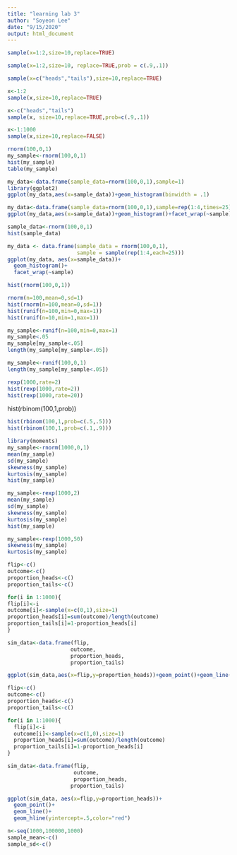 ```yaml
---
title: "learning lab 3"
author: "Soyeon Lee"
date: "9/15/2020"
output: html_document
---
```


```r
sample(x=1:2,size=10,replace=TRUE)
```
```r
sample(x=1:2,size=10, replace=TRUE,prob = c(.9,.1))
```
```r
sample(x=c("heads","tails"),size=10,replace=TRUE)
```

```r
x<-1:2
sample(x,size=10,replace=TRUE)
```
```r
x<-c("heads","tails")
sample(x, size=10,replace=TRUE,prob=c(.9,.1))
```
```r
x<-1:1000
sample(x,size=10,replace=FALSE)
```
```r
rnorm(100,0,1)
my_sample<-rnorm(100,0,1)
hist(my_sample)
table(my_sample)
```
```r
my_data<-data.frame(sample_data=rnorm(100,0,1),sample=1)
library(ggplot2)
ggplot(my_data,aes(x=sample_data))+geom_histogram(binwidth = .1)
```
```r
my_data<-data.frame(sample_data=rnorm(100,0,1),sample=rep(1:4,times=25))
ggplot(my_data,aes(x=sample_data))+geom_histogram()+facet_wrap(~sample)
```
```r
sample_data<-rnorm(100,0,1)
hist(sample_data)

```


```r
my_data <- data.frame(sample_data = rnorm(100,0,1),
                      sample = sample(rep(1:4,each=25)))
ggplot(my_data, aes(x=sample_data))+
  geom_histogram()+
  facet_wrap(~sample)                  
```


```r
hist(rnorm(100,0,1))
```
```r
rnorm(n=100,mean=0,sd=1)
hist(rnorm(n=100,mean=0,sd=1))
hist(runif(n=100,min=0,max=1))
hist(runif(n=10,min=1,max=1))
```

```r
my_sample<-runif(n=100,min=0,max=1)
my_sample<.05
my_sample[my_sample<.05]
length(my_sample[my_sample<.05])
```
```r
my_sample<-runif(100,0,1)
length(my_sample[my_sample<.05])
```
```r
rexp(1000,rate=2)
hist(rexp(1000,rate=2))
hist(rexp(1000,rate=20))
```
hist(rbinom(100,1,prob))
```r
hist(rbinom(100,1,prob=c(.5,.5)))
hist(rbinom(100,1,prob=c(.1,.9)))
```
```r
library(moments)
my_sample<-rnorm(1000,0,1)
mean(my_sample)
sd(my_sample)
skewness(my_sample)
kurtosis(my_sample)
hist(my_sample)
```
```r
my_sample<-rexp(1000,2)
mean(my_sample)
sd(my_sample)
skewness(my_sample)
kurtosis(my_sample)
hist(my_sample)
```
```r
my_sample<-rexp(1000,50)
skewness(my_sample)
kurtosis(my_sample)

```
```r
flip<-c()
outcome<-c()
proportion_heads<-c()
proportion_tails<-c()

for(i in 1:1000){
flip[i]<-i
outcome[i]<-sample(x=c(0,1),size=1)
proportion_heads[i]=sum(outcome)/length(outcome)
proportion_tails[i]=1-proportion_heads[i]
}

sim_data<-data.frame(flip,
                    outcome,
                    proportion_heads,
                    proportion_tails)

ggplot(sim_data,aes(x=flip,y=proportion_heads))+geom_point()+geom_line()+geom_hline(yintercept=.5,color="red")
```
```r
flip<-c()
outcome<-c()
proportion_heads<-c()
proportion_tails<-c()

for(i in 1:1000){
  flip[i]<-i
  outcome[i]<-sample(x=c(1,0),size=1)
  proportion_heads[i]=sum(outcome)/length(outcome)
  proportion_tails[i]=1-proportion_heads[i]
}

sim_data<-data.frame(flip,
                     outcome,
                     proportion_heads,
                    proportion_tails)

ggplot(sim_data, aes(x=flip,y=proportion_heads))+
  geom_point()+
  geom_line()+
  geom_hline(yintercept=.5,color="red")
```

```r
n<-seq(1000,100000,1000)
sample_mean<-c()
sample_sd<-c()
```

